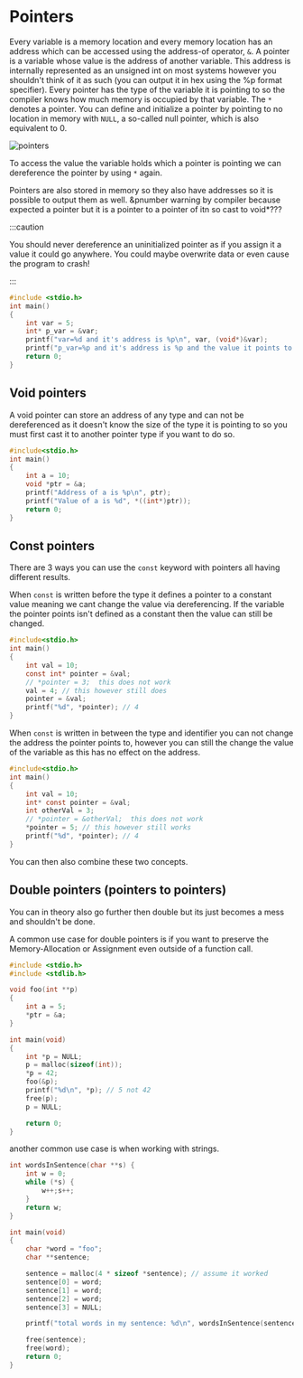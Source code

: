 # Pointers

Every variable is a memory location and every memory location has an address which can be accessed using the address-of operator, `&`. A pointer is a variable whose value is the address of another variable. This address is internally represented as an unsigned int on most systems however you shouldn't think of it as such (you can output it in hex using the %p format specifier). Every pointer has the type of the variable it is pointing to so the compiler knows how much memory is occupied by that variable. The `*` denotes a pointer. You can define and initialize a pointer by pointing to no location in memory with `NULL`, a so-called null pointer, which is also equivalent to 0.

![pointers](/compSci/cPointers.png)

To access the value the variable holds which a pointer is pointing we can dereference the pointer by using `*` again.

Pointers are also stored in memory so they also have addresses so it is possible to output them as well. &pnumber warning by compiler because expected a pointer but it is a pointer to a pointer of itn so cast to void\*???

:::caution

You should never dereference an uninitialized pointer as if you assign it a value it could go anywhere. You could maybe overwrite data or even cause the program to crash!

:::

```c
#include <stdio.h>
int main()
{
    int var = 5;
    int* p_var = &var;
    printf("var=%d and it's address is %p\n", var, (void*)&var);
    printf("p_var=%p and it's address is %p and the value it points to is %d", (void*)p_var, (void*)&p_var, *p_var);
    return 0;
}
```

## Void pointers

A void pointer can store an address of any type and can not be dereferenced as it doesn't know the size of the type it is pointing to so you must first cast it to another pointer type if you want to do so.

```c
#include<stdio.h>
int main()
{
    int a = 10;
    void *ptr = &a;
    printf("Address of a is %p\n", ptr);
    printf("Value of a is %d", *((int*)ptr));
    return 0;
}
```

## Const pointers

There are 3 ways you can use the `const` keyword with pointers all having different results.

When `const` is written before the type it defines a pointer to a constant value meaning we cant change the value via dereferencing. If the variable the pointer points isn't defined as a constant then the value can still be changed.

```c
#include<stdio.h>
int main()
{
    int val = 10;
    const int* pointer = &val;
    // *pointer = 3;  this does not work
    val = 4; // this however still does
    pointer = &val;
    printf("%d", *pointer); // 4
}
```

When `const` is written in between the type and identifier you can not change the address the pointer points to, however you can still the change the value of the variable as this has no effect on the address.

```c
#include<stdio.h>
int main()
{
    int val = 10;
    int* const pointer = &val;
    int otherVal = 3;
    // *pointer = &otherVal;  this does not work
    *pointer = 5; // this however still works
    printf("%d", *pointer); // 4
}
```

You can then also combine these two concepts.

## Double pointers (pointers to pointers)

You can in theory also go further then double but its just becomes a mess and shouldn't be done.

A common use case for double pointers is if you want to preserve the Memory-Allocation or Assignment even outside of a function call.

```c
#include <stdio.h>
#include <stdlib.h>

void foo(int **p)
{
    int a = 5;
    *ptr = &a;
}

int main(void)
{
    int *p = NULL;
    p = malloc(sizeof(int));
    *p = 42;
    foo(&p);
    printf("%d\n", *p); // 5 not 42
    free(p);
    p = NULL;

    return 0;
}
```

another common use case is when working with strings.

```c
int wordsInSentence(char **s) {
    int w = 0;
    while (*s) {
        w++;s++;
    }
    return w;
}

int main(void)
{
    char *word = "foo";
    char **sentence;

    sentence = malloc(4 * sizeof *sentence); // assume it worked
    sentence[0] = word;
    sentence[1] = word;
    sentence[2] = word;
    sentence[3] = NULL;

    printf("total words in my sentence: %d\n", wordsInSentence(sentence));

    free(sentence);
    free(word);
    return 0;
}
```
